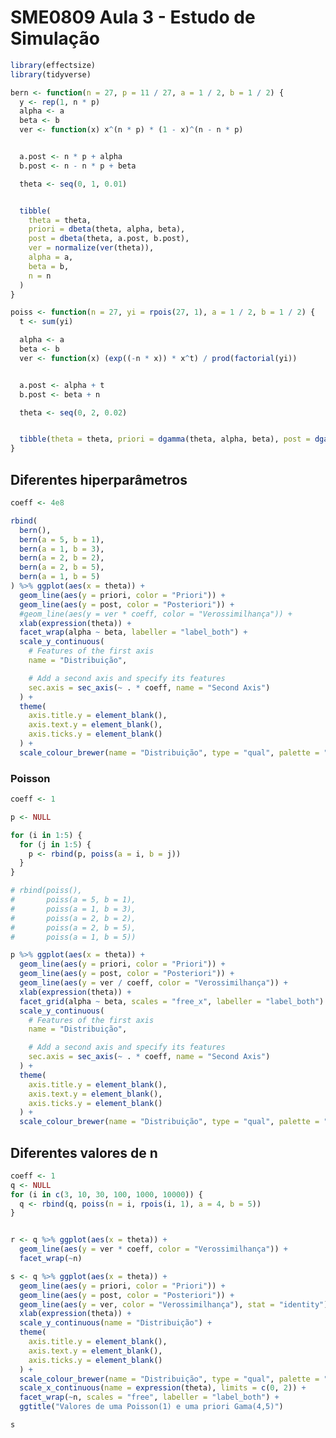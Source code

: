 # SME0809 Aula 3 - Estudo de Simulação

```r
library(effectsize)
library(tidyverse)

bern <- function(n = 27, p = 11 / 27, a = 1 / 2, b = 1 / 2) {
  y <- rep(1, n * p)
  alpha <- a
  beta <- b
  ver <- function(x) x^(n * p) * (1 - x)^(n - n * p)


  a.post <- n * p + alpha
  b.post <- n - n * p + beta

  theta <- seq(0, 1, 0.01)


  tibble(
    theta = theta,
    priori = dbeta(theta, alpha, beta),
    post = dbeta(theta, a.post, b.post),
    ver = normalize(ver(theta)),
    alpha = a,
    beta = b,
    n = n
  )
}

poiss <- function(n = 27, yi = rpois(27, 1), a = 1 / 2, b = 1 / 2) {
  t <- sum(yi)

  alpha <- a
  beta <- b
  ver <- function(x) (exp((-n * x)) * x^t) / prod(factorial(yi))


  a.post <- alpha + t
  b.post <- beta + n

  theta <- seq(0, 2, 0.02)


  tibble(theta = theta, priori = dgamma(theta, alpha, beta), post = dgamma(theta, a.post, b.post), ver = ver(theta), alpha = a, beta = b, n = n)
}
```

## Diferentes hiperparâmetros



```r
coeff <- 4e8

rbind(
  bern(),
  bern(a = 5, b = 1),
  bern(a = 1, b = 3),
  bern(a = 2, b = 2),
  bern(a = 2, b = 5),
  bern(a = 1, b = 5)
) %>% ggplot(aes(x = theta)) +
  geom_line(aes(y = priori, color = "Priori")) +
  geom_line(aes(y = post, color = "Posteriori")) +
  #geom_line(aes(y = ver * coeff, color = "Verossimilhança")) +
  xlab(expression(theta)) +
  facet_wrap(alpha ~ beta, labeller = "label_both") +
  scale_y_continuous(
    # Features of the first axis
    name = "Distribuição",

    # Add a second axis and specify its features
    sec.axis = sec_axis(~ . * coeff, name = "Second Axis")
  ) +
  theme(
    axis.title.y = element_blank(),
    axis.text.y = element_blank(),
    axis.ticks.y = element_blank()
  ) +
  scale_colour_brewer(name = "Distribuição", type = "qual", palette = "Dark2")
```


### Poisson


```r
coeff <- 1

p <- NULL

for (i in 1:5) {
  for (j in 1:5) {
    p <- rbind(p, poiss(a = i, b = j))
  }
}

# rbind(poiss(),
#       poiss(a = 5, b = 1),
#       poiss(a = 1, b = 3),
#       poiss(a = 2, b = 2),
#       poiss(a = 2, b = 5),
#       poiss(a = 1, b = 5))

p %>% ggplot(aes(x = theta)) +
  geom_line(aes(y = priori, color = "Priori")) +
  geom_line(aes(y = post, color = "Posteriori")) +
  geom_line(aes(y = ver / coeff, color = "Verossimilhança")) +
  xlab(expression(theta)) +
  facet_grid(alpha ~ beta, scales = "free_x", labeller = "label_both") +
  scale_y_continuous(
    # Features of the first axis
    name = "Distribuição",

    # Add a second axis and specify its features
    sec.axis = sec_axis(~ . * coeff, name = "Second Axis")
  ) +
  theme(
    axis.title.y = element_blank(),
    axis.text.y = element_blank(),
    axis.ticks.y = element_blank()
  ) +
  scale_colour_brewer(name = "Distribuição", type = "qual", palette = "Dark2")
```

## Diferentes valores de n

```r
coeff <- 1
q <- NULL
for (i in c(3, 10, 30, 100, 1000, 10000)) {
  q <- rbind(q, poiss(n = i, rpois(i, 1), a = 4, b = 5))
}


r <- q %>% ggplot(aes(x = theta)) +
  geom_line(aes(y = ver * coeff, color = "Verossimilhança")) +
  facet_wrap(~n)

s <- q %>% ggplot(aes(x = theta)) +
  geom_line(aes(y = priori, color = "Priori")) +
  geom_line(aes(y = post, color = "Posteriori")) +
  geom_line(aes(y = ver, color = "Verossimilhança"), stat = "identity") +
  xlab(expression(theta)) +
  scale_y_continuous(name = "Distribuição") +
  theme(
    axis.title.y = element_blank(),
    axis.text.y = element_blank(),
    axis.ticks.y = element_blank()
  ) +
  scale_colour_brewer(name = "Distribuição", type = "qual", palette = "Dark2") +
  scale_x_continuous(name = expression(theta), limits = c(0, 2)) +
  facet_wrap(~n, scales = "free", labeller = "label_both") +
  ggtitle("Valores de uma Poisson(1) e uma priori Gama(4,5)")

s
```
